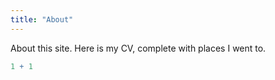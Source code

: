 ```yaml
---
title: "About"
---
```


About this site. Here is my CV, complete with places I went to.

```r
1 + 1
```
